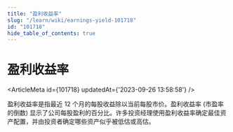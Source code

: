 ```yaml
---
title: "盈利收益率"
slug: "/learn/wiki/earnings-yield-101718"
id: "101718"
hide_table_of_contents: true
---
```



# 盈利收益率

<ArticleMeta id={101718} updatedAt={'2023-09-26 13:58:58'} />
<div className='border-solid border-b border-t-0 my-4 border-[var(--ifm-color-gray-300)]' />

盈利收益率是指最近 12 个月的每股收益除以当前每股市价。盈利收益率 (市盈率的倒数) 显示了公司每股盈利的百分比。许多投资经理使用盈利收益率确定最佳资产配置，并由投资者确定哪些资产似乎被低估或高估。
